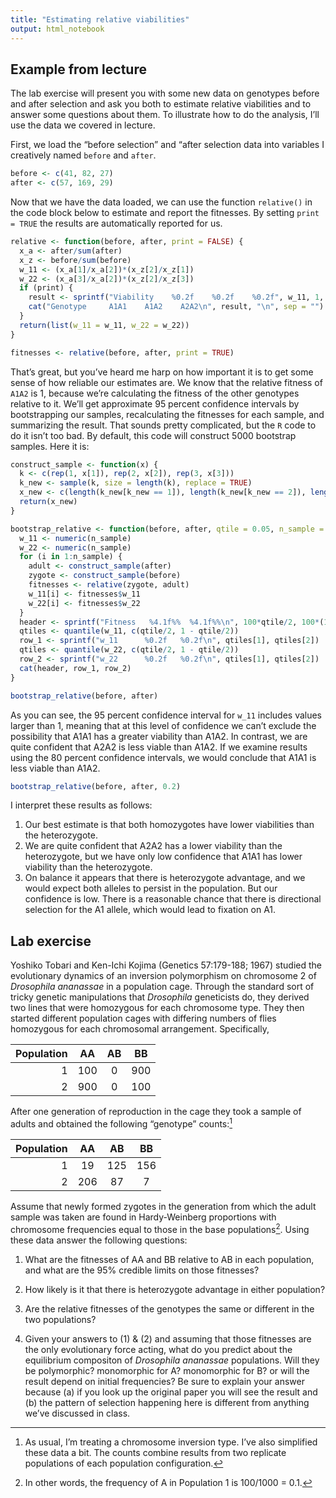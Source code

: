 ```yaml
---
title: "Estimating relative viabilities"
output: html_notebook
---
```


## Example from lecture

The lab exercise will present you with some new data on genotypes before and after selection and ask you both to estimate relative viabilities and to answer some questions about them. To illustrate how to do the analysis, I'll use the data we covered in lecture.

First, we load the "before selection" and "after selection data into variables I creatively named `before` and `after`.

```r
before <- c(41, 82, 27)
after <- c(57, 169, 29)
```

Now that we have the data loaded, we can use the function `relative()` in the code block below to estimate and report the fitnesses. By setting `print = TRUE` the results are automatically reported for us. 

```r
relative <- function(before, after, print = FALSE) {
  x_a <- after/sum(after)
  x_z <- before/sum(before)
  w_11 <- (x_a[1]/x_a[2])*(x_z[2]/x_z[1])
  w_22 <- (x_a[3]/x_a[2])*(x_z[2]/x_z[3])
  if (print) {
    result <- sprintf("Viability    %0.2f    %0.2f    %0.2f", w_11, 1, w_22)
    cat("Genotype     A1A1    A1A2    A2A2\n", result, "\n", sep = "")
  }
  return(list(w_11 = w_11, w_22 = w_22))
}

fitnesses <- relative(before, after, print = TRUE)
```

That's great, but you've heard me harp on how important it is to get some sense of how reliable our estimates are. We know that the relative fitness of `A1A2` is 1, because we're calculating the fitness of the other genotypes relative to it. We'll get approximate 95 percent confidence intervals by bootstrapping our samples, recalculating the fitnesses for each sample, and summarizing the result. That sounds pretty complicated, but the `R` code to do it isn't too bad. By default, this code will construct 5000 bootstrap samples. Here it is:

```r
construct_sample <- function(x) {
  k <- c(rep(1, x[1]), rep(2, x[2]), rep(3, x[3]))
  k_new <- sample(k, size = length(k), replace = TRUE)
  x_new <- c(length(k_new[k_new == 1]), length(k_new[k_new == 2]), length(k_new[k_new == 3]))
  return(x_new)
}

bootstrap_relative <- function(before, after, qtile = 0.05, n_sample = 5000) {
  w_11 <- numeric(n_sample)
  w_22 <- numeric(n_sample)
  for (i in 1:n_sample) {
    adult <- construct_sample(after)
    zygote <- construct_sample(before)
    fitnesses <- relative(zygote, adult)
    w_11[i] <- fitnesses$w_11
    w_22[i] <- fitnesses$w_22
  }
  header <- sprintf("Fitness   %4.1f%%  %4.1f%%\n", 100*qtile/2, 100*(1 - qtile/2))
  qtiles <- quantile(w_11, c(qtile/2, 1 - qtile/2))
  row_1 <- sprintf("w_11      %0.2f   %0.2f\n", qtiles[1], qtiles[2])
  qtiles <- quantile(w_22, c(qtile/2, 1 - qtile/2))
  row_2 <- sprintf("w_22      %0.2f   %0.2f\n", qtiles[1], qtiles[2])
  cat(header, row_1, row_2)
}

bootstrap_relative(before, after)
```

As you can see, the 95 percent confidence interval for `w_11` includes values larger than 1, meaning that at this level of confidence we can't exclude the possibility that A1A1 has a greater viability than A1A2. In contrast, we are quite confident that A2A2 is less viable than A1A2. If we examine results using the 80 percent confidence intervals, we would conclude that A1A1 is less viable than A1A2.  

```r
bootstrap_relative(before, after, 0.2)
```

I interpret these results as follows:

1. Our best estimate is that both homozygotes have lower viabilities than the heterozygote.
2. We are quite confident that A2A2 has a lower viability than the heterozygote, but we have only low confidence that A1A1 has lower viability than the heterozygote.
3. On balance it appears that there is heterozygote advantage, and we would expect both alleles to persist in the population. But our confidence is low. There is a reasonable chance that there is directional selection for the A1 allele, which would lead to fixation on A1.

## Lab exercise

Yoshiko Tobari and Ken-Ichi Kojima (Genetics 57:179-188; 1967) studied the evolutionary dynamics of an inversion polymorphism on chromosome 2 of _Drosophila ananassae_ in a population cage. Through the standard sort of tricky genetic manipulations that _Drosophila_ geneticists do, they derived two lines that were homozygous for each chromosome type. They then started different population cages with differing numbers of flies homozygous for each chromosomal arrangement. Specifically,


| Population |  AA |  AB |  BB |
| ---:       |:---:|:---:|:---:|
| 1          | 100 |   0 | 900 |
| 2          | 900 |   0 | 100 |

After one generation of reproduction in the cage they took a sample of adults and obtained the following “genotype” counts:^[As usual, I’m treating a chromosome inversion type. I’ve also simplified these data a bit. The counts combine results from two replicate populations of each population configuration.]

| Population |  AA |  AB |  BB |
| ---:       |:---:|:---:|:---:|
| 1          | 19  | 125 | 156 |
| 2          |206  |  87 |    7|

Assume that newly formed zygotes in the generation from which the adult sample was taken are found in Hardy-Weinberg proportions with chromosome frequencies equal to those in the base populations^[In other words, the frequency of A in Population 1 is 100/1000 = 0.1.]. Using these data answer the following questions:

1. What are the fitnesses of AA and BB relative to AB in each population, and what are the 95% credible limits on those fitnesses?

2. How likely is it that there is heterozygote advantage in either population?

3. Are the relative fitnesses of the genotypes the same or different in the two populations?

4. Given your answers to (1) & (2) and assuming that those fitnesses are the only evolutionary force acting, what do you predict about the equilibrium compositon of _Drosophila ananassae_ populations. Will they be polymorphic? monomorphic for A? monomorphic for B? or will the result depend on initial frequencies? Be sure to explain your answer because (a) if you look up the original paper you will see the result and (b) the pattern of selection happening here is different from anything we’ve discussed in class.